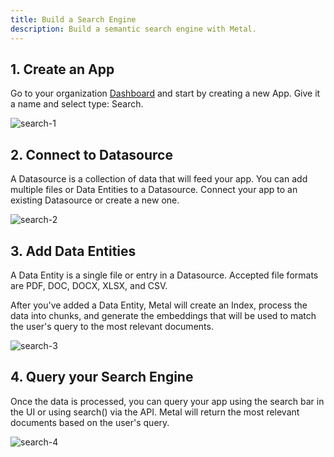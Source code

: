 ```yaml
---
title: Build a Search Engine
description: Build a semantic search engine with Metal.
---
```


## 1. Create an App

Go to your organization [Dashboard](https://app.getmetal.io) and start by creating a new App. Give it a name and select type: Search.

![search-1](images/search-01.png)

## 2. Connect to Datasource

A Datasource is a collection of data that will feed your app. You can add multiple files or Data Entities to a Datasource.
Connect your app to an existing Datasource or create a new one.

![search-2](images/chatbot-02.png)

## 3. Add Data Entities

A Data Entity is a single file or entry in a Datasource. Accepted file formats are PDF, DOC, DOCX, XLSX, and CSV.

After you've added a Data Entity, Metal will create an Index, process the data into chunks, and generate the embeddings that will be used to match the user's query to the most relevant documents.

![search-3](images/chatbot-03.png)

## 4. Query your Search Engine

Once the data is processed, you can query your app using the search bar in the UI or using search() via the API.
Metal will return the most relevant documents based on the user's query.

![search-4](images/search-02.png)
